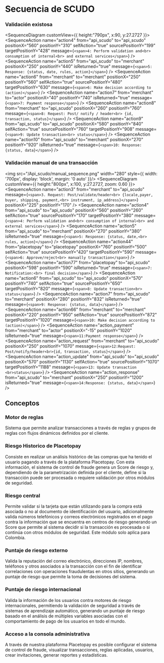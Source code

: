 
# Secuencia de SCUDO

### Validación existosa

<SequenceDiagram customView={{ height:"790px", x:90, y:27.2727 }}> 
  <SequenceActor name="actor" color="bg-sky-500" label="Actor" positionX="0" positionY="0" height="960px" />
  <SequenceActor name="merchant" label="Merchant" positionX="220" positionY="0" height="960px" />
  <SequenceActor name="api_scudo" color="bg-orange-500" label="API Scudo" positionX="550" positionY="0" height="960px" />
  <SequenceAction 
    name="action1"
    from="actor" 
    to="merchant" 
    message="1: Enter payment data" 
    positionX="30" 
    positionY="70" 
    />
    <SequenceAction 
    name="action2"
    from="actor" 
    to="merchant" 
    message="2: Select pay" 
    positionX="60" 
    positionY="120" 
  />
    <SequenceAction 
    name="action3"
    from="merchant" 
    to="api_scudo" 
    message="3: Request: Post/validate/header..." 
    positionX="265" 
    positionY="210" 
  />
    <SequenceAction 
    name="action4"
    from="api_scudo" 
    to="api_scudo"
    positionX="560" 
    positionY="310" 
    selfAction="true"
    sourcePositionY="199"
    targetPositionY="428"
    message={`<span>4: Perform validation and<br> consumption of internal<br> and external services</span>`} 
  />
    <SequenceAction 
    name="action5"
    from="api_scudo" 
    to="merchant" 
    positionX="250" 
    positionY="440"
    isReturned="true"
    message={`<span>5: Response: {status, date, rules, action}</span>`} 
  />
    <SequenceAction 
    name="action6"
    from="merchant" 
    to="merchant"
    positionX="250" 
    positionY="560" 
    selfAction="true"
    sourcePositionY="480"
    targetPositionY="630"
    message={`<span>6: Make decision according to (action)</span>`} 
  />
    <SequenceAction 
    name="action7"
    from="merchant" 
    to="actor" 
    positionX="40" 
    positionY="740"
    isReturned="true"
    message={`<span>7: Payment response</span>`} 
  />
    <SequenceAction 
    name="action8"
    from="merchant" 
    to="api_scudo" 
    positionX="260" 
    positionY="760"
    message={`<span>8: Request: Post/ notify / header<br> {id, transaction, status}</span>`} 
  />
    <SequenceAction 
    name="action9"
    from="api_scudo" 
    to="api_scudo"
    positionX="580" 
    positionY="840" 
    selfAction="true"
    sourcePositionY="760"
    targetPositionY="908"
    message={`<span>9: Update transaction<br> status</span>`} 
  />
    <SequenceAction 
    name="action10"
    from="api_scudo" 
    to="merchant" 
    positionX="270" 
    positionY="920"
    isReturned="true"
    message={`<span>10: Response: {status, data}</span>`} 
  />
</SequenceDiagram>
### Validación manual de una transacción
<img src="/Api_scudo/manual_sequence.png" width="280" style={{ width: '700px', display: 'block', margin: '0 auto' }}/>
<SequenceDiagram customView={{ height:"800px", x:100, y:27.2727, zoom: 0.60 }}> 
  <SequenceActor name="actor" color="bg-sky-500" label="Actor" positionX="-60" positionY="0" height="1250px" />
  <SequenceActor name="merchant" label="Merchant" positionX="180" positionY="0" height="1250px" />
  <SequenceActor name="api_scudo" color="bg-orange-500" label="API Scudo" positionX="550" positionY="0" height="1250px" />
  <SequenceActor name="placetopay" color="bg-orange-500" label="Placetopay transactional security" positionX="750" positionY="0" height="1250px" />
  <SequenceAction 
    name="action1"
    from="actor" 
    to="merchant" 
    message="1. Enter payment data" 
    positionX="-10" 
    positionY="70" 
    />
    <SequenceAction 
    name="action2"
    from="actor" 
    to="merchant" 
    message="2. Select pay" 
    positionX="15" 
    positionY="120" 
  />
    <SequenceAction 
    name="action3"
    from="merchant" 
    to="api_scudo" 
    message={`<span>3. Request: Post/validate/header<br> {locale,payer, buyer, shipping, payment,<br> instrument, ip_address}</span>`} 
    positionX="225" 
    positionY="170" 
  />
    <SequenceAction 
    name="action4"
    from="api_scudo" 
    to="api_scudo"
    positionX="560" 
    positionY="260" 
    selfAction="true"
    sourcePositionY="170"
    targetPositionY="380"
    message={`<span>4: Perform validation and<br> consumption of internal<br> and external services</span>`} 
  />
    <SequenceAction 
    name="action5"
    from="api_scudo" 
    to="merchant" 
    positionX="270" 
    positionY="380"
    isReturned="true"
    message={`<span>5: Response: {status, date,<br> rules, action}</span>`} 
  />
    <SequenceAction 
    name="action44"
    from="placetopay" 
    to="placetopay"
    positionX="760" 
    positionY="500" 
    selfAction="true"
    sourcePositionY="420"
    targetPositionY="590"
    message={`<span>6: Approve/reject<br> manually transaction</span>`} 
  />
    <SequenceAction 
    name="action77"
    from="placetopay" 
    to="api_scudo" 
    positionX="598" 
    positionY="590"
    isReturned="true"
    message={`<span>7: Notification:<br> final decision</span>`} 
  />
    <SequenceAction 
    name="action6"
    from="api_scudo" 
    to="api_scudo"
    positionX="570" 
    positionY="740" 
    selfAction="true"
    sourcePositionY="650"
    targetPositionY="820"
    message={`<span>8: Update transaction<br> status</span>`} 
  />
    <SequenceAction 
    name="action7"
    from="api_scudo" 
    to="merchant" 
    positionX="280" 
    positionY="832"
    isReturned="true"
    message={`<span>9: Response: {status, data}</span>`} 
  />
    <SequenceAction 
    name="action66"
    from="merchant" 
    to="merchant"
    positionX="220" 
    positionY="950" 
    selfAction="true"
    sourcePositionY="872"
    targetPositionY="1020"
    message={`<span>10: Make decision according to (action)</span>`} 
  />
    <SequenceAction 
    name="action_payment"
    from="merchant" 
    to="actor" 
    positionX="-15" 
    positionY="1020"
    isReturned="true"
    message={`<span>11:Payment response</span>`} 
  />
      <SequenceAction 
    name="action_request"
    from="merchant" 
    to="api_scudo" 
    positionX="250" 
    positionY="1070"
    message={`<span>12:Request: Post/notify/header<br>{id, transaction, status}</span>`} 
  />
    <SequenceAction 
    name="action_update"
    from="api_scudo" 
    to="api_scudo"
    positionX="570" 
    positionY="1130" 
    selfAction="true"
    sourcePositionY="1070"
    targetPositionY="1188"
    message={`<span>13: Update transaction <br>status</span>`} 
  />
    <SequenceAction 
    name="action_response"
    from="api_scudo" 
    to="merchant" 
    positionX="250" 
    positionY="1200"
    isReturned="true"
    message={`<span>14:Response: {status, data}</span>`} 
  />
</SequenceDiagram>
## Conceptos

### Motor de reglas
Sistema que permite analizar transacciones a través de reglas y grupos de reglas con flujos dinámicos definidos por el cliente.

### Riesgo Historico de Placetopay
Consiste en realizar un análisis histórico de las compras que ha tenido el usuario pagando a través de la plataforma Placetopay. Con esta información, el sistema de control de fraude genera un Score de riesgo y, dependiendo de la parametrización definida por el cliente, define si la transacción puede ser procesada o requiere validación por otros módulos de seguridad.

### Riesgo central
Permite validar si la tarjeta que están utilizando para la compra está asociada o no al documento de identificación del usuario, adicionalmente valida números telefónicos y correos electrónicos registrados en el pago contra la información que se encuentra en centros de riesgo generando un Score que permite al sistema decidir si la transacción es procesada o si continúa con otros módulos de seguridad. Este módulo solo aplica para Colombia.

### Puntaje de riesgo externo
Valida la reputación del correo electrónico, direcciones IP, nombres, teléfonos y otros asociados a la transacción con el fin de identificar correlaciones con operaciones fraudulentas en otros sitios, generando un puntaje de riesgo que permite la toma de decisiones del sistema.

### Puntaje de riesgo internacional
Valida la información de los usuarios contra motores de riesgo internacionales, permitiendo la validación de seguridad a través de sistemas de aprendizaje automático, generando un puntaje de riesgo basado en el análisis de múltiples variables asociadas con el comportamiento de pago de los usuarios en todo el mundo.

### Acceso a la consola administrativa
A través de nuestra plataforma Placetopay es posible configurar el sistema de control de fraude, visualizar transacciones, reglas aplicadas, usuarios, crear invitaciones, generar reportes y estadísticas.



